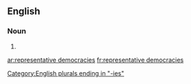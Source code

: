 ==English==

===Noun===
{{head|en|plural}}

# {{plural of|representative democracy|lang=en}}

[[Category:English plurals ending in "-ies"]]

[[ar:representative democracies]]
[[fr:representative democracies]]